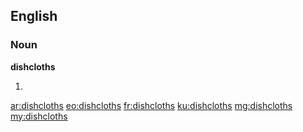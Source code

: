 ==English==

===Noun===
'''dishcloths'''

# {{plural of|dishcloth}}

[[ar:dishcloths]]
[[eo:dishcloths]]
[[fr:dishcloths]]
[[ku:dishcloths]]
[[mg:dishcloths]]
[[my:dishcloths]]